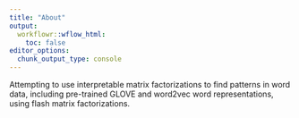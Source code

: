 ```yaml
---
title: "About"
output:
  workflowr::wflow_html:
    toc: false
editor_options:
  chunk_output_type: console
---
```


Attempting to use interpretable matrix factorizations to find patterns in word data, including pre-trained GLOVE and word2vec word representations, using flash matrix factorizations.
